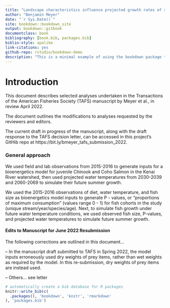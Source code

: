 ```yaml
--- 
title: "Landscape characteristics influence projected growth rates of stream-resident juvenile salmon in the face of climate change in the Kenai River watershed, southcentral Alaska"
author: "Benjamin Meyer"
date: "`r Sys.Date()`"
site: bookdown::bookdown_site
output: bookdown::gitbook
documentclass: book
bibliography: [book.bib, packages.bib]
biblio-style: apalike
link-citations: yes
github-repo: rstudio/bookdown-demo
description: "This is a minimal example of using the bookdown package to write a book. The output format for this example is bookdown::gitbook."
---
```


# Introduction

This document describes selected analyses undertaken in the Transactions of the American Fisheries Society (TAFS) manuscript by Meyer et al., in review April 2022. 

The document outlines the modifications to analyses requested by the reviewers and editors.


The current draft in progress of the manuscript, along with the draft response to the TAFS decision letter, can be accessed in this project's GitHib repo at https://bit.ly/bmeyer_tafs_submission_2022.

### General approach

We used field and lab observations from 2015-2016 to generate inputs for a bioenergetics model for juvenile Chinook and Coho Salmon in the Kenai River watershed, then used projected water temperatures from 2030-2039 and 2060-2069 to simulate their future summer growth.

We used the 2015-2016 observations of diet, water temperature, and fish size as bioenergetics model inputs to generate P - values, or "proportions of maximum consumption" (values range 0 - 1) for fish cohorts in the study (unique stream/year/species/age). Next, to simulate fish growth under future water temperature conditions, we used observed fish size, P-values, and projected water temperatures to simulate future summer growth.

#### Edits to Manuscript for June 2022 Resubmission

The following corrections are outlined in this document...

--  In the manuscript draft submitted to TAFS in Spring 2022, the model inputs erroneously used dry weights of prey items, rather than wet weights as required by the model. In this re-submission, dry weights of prey items are instead used.

--  Others... see letter


```r
# automatically create a bib database for R packages
knitr::write_bib(c(
  .packages(), 'bookdown', 'knitr', 'rmarkdown'
), 'packages.bib')
```
